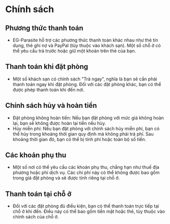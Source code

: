 <div className="space-y-8">
  <h1 className="text-3xl font-bold text-primary text-center mb-4">Chính sách</h1>
  <div>
    <h2 className="text-2xl font-bold text-primary mb-2">Phương thức thanh toán</h2>
    <ul className="list-disc pl-4">
      <li>
        EG-Parasite hỗ trợ các phương thức thanh toán khác nhau như thẻ tín dụng, thẻ ghi nợ và PayPal (tùy thuộc vào khách sạn). Một số chỗ ở có thể yêu cầu trả trước hoặc giữ một khoản trên thẻ của bạn.
      </li>
    </ul>
  </div>
  <div>
    <h2 className="text-2xl font-bold text-primary mb-2">Thanh toán khi đặt phòng</h2>
    <ul className="list-disc pl-4">
      <li>
        Một số khách sạn có chính sách "Trả ngay", nghĩa là bạn sẽ cần phải thanh toán ngay khi đặt phòng. Đối với các đặt phòng khác, bạn có thể được phép thanh toán khi đến nơi.
      </li>
    </ul>
  
  </div>
  <div>
    <h2 className="text-2xl font-bold text-primary">Chính sách hủy và hoàn tiền</h2>
    <ul className="list-disc pl-4">
      <li>
        Đặt phòng không hoàn tiền: Nếu bạn đặt phòng với mức giá không hoàn lại, bạn sẽ không được hoàn lại tiền nếu hủy.
      </li>
      <li>
        Hủy miễn phí: Nếu bạn đặt phòng với chính sách hủy miễn phí, bạn có thể hủy trong khoảng thời gian quy định mà không phải trả phí. Sau khoảng thời gian đó, bạn có thể bị tính phí hoặc toàn bộ số tiền.
      </li>
    </ul>

  </div>
  <div>
    <h2 className="text-2xl font-bold text-primary">Các khoản phụ thu</h2>
    <ul className="list-disc pl-4">
      <li>
        Một số nơi có thể yêu cầu các khoản phụ thu, chẳng hạn như thuế địa phương hoặc phí dịch vụ. Các chi phí này có thể không được bao gồm trong giá đặt phòng và sẽ được tính riêng tại chỗ ở.
      </li>
    </ul>

  </div>
  <div>
    <h2 className="text-2xl font-bold text-primary">Thanh toán tại chỗ ở</h2>
    <ul className="list-disc pl-4">
      <li>
        Đối với các đặt phòng đủ điều kiện, bạn có thể thanh toán trực tiếp tại chỗ ở khi đến. Điều này có thể bao gồm tiền mặt hoặc thẻ, tùy thuộc vào chính sách của chỗ ở.
      </li>
    </ul>
  </div>

</div>
